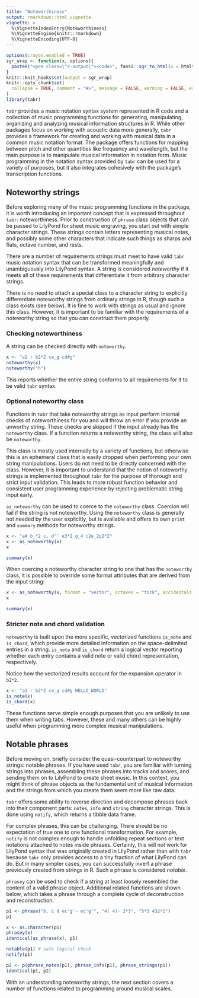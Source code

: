 ```yaml
---
title: "Noteworthiness"
output: rmarkdown::html_vignette
vignette: >
  %\VignetteIndexEntry{Noteworthiness}
  %\VignetteEngine{knitr::rmarkdown}
  %\VignetteEncoding{UTF-8}
---
```


```r
options(crayon.enabled = TRUE)
sgr_wrap <- function(x, options){
  paste0("<pre class=\"r-output\"><code>", fansi::sgr_to_html(x = htmltools::htmlEscape(x)), "</code></pre>")
}
knitr::knit_hooks$set(output = sgr_wrap)
knitr::opts_chunk$set(
  collapse = TRUE, comment = "#>", message = FALSE, warning = FALSE, error = FALSE, tidy = FALSE, out.width = "100%"
)
library(tabr)
```

`tabr` provides a music notation syntax system represented in R code and a collection of music programming functions for generating, manipulating, organizing and analyzing musical information structures in R. While other packages focus on working with acoustic data more generally, `tabr` provides a framework for creating and working with musical data in a common music notation format. The package offers functions for mapping between pitch and other quantities like frequency and wavelength, but the main purpose is to manipulate musical information in notation form. Music programming in the notation syntax provided by `tabr` can be used for a variety of purposes, but it also integrates cohesively with the package's transcription functions.

## Noteworthy strings

Before exploring many of the music programming functions in the package, it is worth introducing an important concept that is expressed throughout `tabr`: noteworthiness. Prior to construction of `phrase` class objects that can be passed to LilyPond for sheet music engraving, you start out with simple character strings. These strings contain letters representing musical notes, and possibly some other characters that indicate such things as sharps and flats, octave number, and rests.

There are a number of requirements strings must meet to have valid `tabr` music notation syntax that can be transformed meaningfully and unambiguously into LilyPond syntax. A string is considered *noteworthy* if it meets all of these requirements that differentiate it from arbitrary character strings.

There is no need to attach a special class to a character string to explicitly differentiate noteworthy strings from ordinary strings in R, though such a class exists (see below). It is fine to work with strings as usual and ignore this class. However, it is important to be familiar with the requirements of a noteworthy string so that you can construct them properly.

### Checking noteworthiness

A string can be checked directly with `noteworthy`.

```r
x <- "a2 r b2*2 ce_g cd#g"
noteworthy(x)
noteworthy("h")
```

This reports whether the entire string conforms to all requirements for it to be valid `tabr` syntax. 

### Optional noteworthy class

Functions in `tabr` that take noteworthy strings as input perform internal checks of noteworthiness for you and will throw an error if you provide an unworthy string. These checks are skipped if the input already has the `noteworthy` class. If a function returns a noteworthy string, the class will also be `noteworthy`.

This class is mostly used internally by a variety of functions, but otherwise this is an ephemeral class that is easily dropped when performing your own string manipulations. Users do not need to be directly concerned with the class. However, it is important to understand that the notion of noteworthy strings is implemented throughout `tabr` for the purpose of thorough and strict input validation. This leads to more robust function behavior and consistent user programming experience by rejecting problematic string input early.

`as_noteworthy` can be used to coerce to the `noteworthy` class. Coercion will fail if the string is not noteworthy. Using the `noteworthy` class is generally not needed by the user explicitly, but is available and offers its own `print` and `summary` methods for noteworthy strings.

```r
x <- "a# b_*2 c, d'' e3*2 g_4 c2e_2g2*2"
x <- as_noteworthy(x)
x

summary(x)
```

When coercing a noteworthy character string to one that has the `noteworthy` class, it is possible to override some format attributes that are derived from the input string:

```r
x <- as_noteworthy(x, format = "vector", octaves = "tick", accidentals = "flat")
x

summary(x)
```

### Stricter note and chord validation

`noteworthy` is built upon the more specific, vectorized functions `is_note` and `is_chord`, which provide more detailed information on the space-delimited entries in a string. `is_note` and `is_chord` return a logical vector reporting whether each entry contains a valid note or valid chord representation, respectively.

Notice how the vectorized results account for the expansion operator in `b2*2`.

```r
x <- "a2 r b2*2 ce_g cd#g HELLO_WORLD"
is_note(x)
is_chord(x)
```

These functions serve simple enough purposes that you are unlikely to use them when writing tabs. However, these and many others can be highly useful when programming more complex musical manipulations.

## Notable phrases

Before moving on, briefly consider the quasi-counterpart to noteworthy strings: notable phrases. If you have used `tabr`, you are familiar with turning strings into phrases, assembling these phrases into tracks and scores, and sending them on to LilyPond to create sheet music. In this context, you might think of phrase objects as the fundamental unit of musical information and the strings from which you create them seem more like raw data.

`tabr` offers some ability to reverse direction and decompose phrases back into their component parts: `notes`, `info` and `string` character strings. This is done using `notify`, which returns a tibble data frame.

For complex phrases, this can be challenging. There should be no expectation of true one to one functional transformation. For example, `notify` is not complex enough to handle unfolding repeat sections or text notations attached to notes inside phrases. Certainly, this will not work for LilyPond syntax that was originally created in LilyPond rather than with `tabr` because `tabr` only provides access to a tiny fraction of what LilyPond can do. But in many simpler cases, you can successfully invert a phrase previously created from strings in R. Such a phrase is considered *notable*.

`phrasey` can be used to check if a string at least loosely resembled the content of a valid phrase object. Additional related functions are shown below, which takes a phrase through a complete cycle of deconstruction and reconstruction.

```r
p1 <- phrase("b, c d ec'g'~ ec'g'", "4( 4)- 2*3", "5*3 432*2")
p1

x <- as.character(p1)
phrasey(x)
identical(as_phrase(x), p1)

notable(p1) # safe logical check
notify(p1)

p2 <- p(phrase_notes(p1), phrase_info(p1), phrase_strings(p1))
identical(p1, p2)
```

With an understanding noteworthy strings, the next section covers a number of functions related to programming around musical scales.
